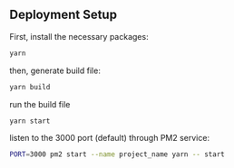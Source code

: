 ## Deployment Setup

First, install the necessary packages:

```bash
yarn
```
then, generate build file:

```bash
yarn build
```

run the build file

```bash
yarn start
```

listen to the 3000 port (default) through PM2 service:

```bash
PORT=3000 pm2 start --name project_name yarn -- start